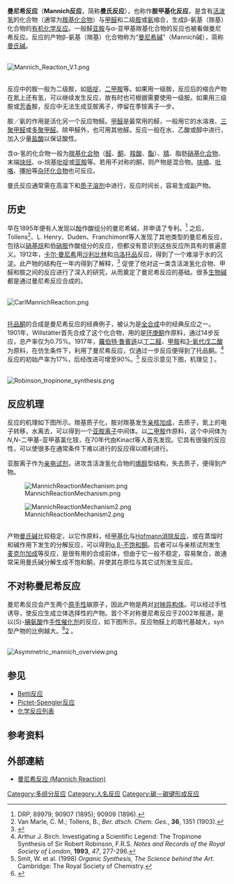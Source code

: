 '''曼尼希反应'''（'''Mannich反应'''，简称'''曼氏反应'''），也称作'''胺甲基化反应'''，是含有[[活泼氢|活泼氢]]的化合物（通常为[[羰基化合物|羰基化合物]]）与[[甲醛|甲醛]]和二级[[胺|胺]]或[[氨|氨]]缩合，生成β-氨基（羰基）化合物的[[有机反应|有机化学反应]]。一般醛[[亚胺|亚胺]]与α-亚甲基羰基化合物的反应也被看做曼尼希反应。反应的产物β-氨基（羰基）化合物称为“[[曼尼希碱|曼尼希碱]]”（Mannich碱），简称[[曼氏碱|曼氏碱]]。

<br />
[[File:Mannich_Reaction_V.1.png|center]]

<br />
反应中的胺一般为二级胺，如[[哌啶|哌啶]]、[[二甲胺|二甲胺]]等。如果用一级胺，反应后的缩合产物在氮上还有氢，可以继续发生反应，故有时也可根据需要使用一级胺。如果用三级胺或[[芳香|芳香]]胺，反应中无法生成亚胺离子，停留在季铵离子一步。

胺／氨的作用是活化另一个反应物醛。[[甲醛|甲醛]]是最常用的醛，一般用它的水溶液、[[三聚甲醛|三聚甲醛]]或[[多聚甲醛|多聚甲醛]]。除甲醛外，也可用其他醛。反应一般在水、乙酸或醇中进行，加入少量[[盐酸|盐酸]]以保证酸性。

含α-氢的化合物一般为[[羰基化合物|羰基化合物]]（[[醛|醛]]、[[酮|酮]]、[[羧酸|羧酸]]、[[酯|酯]]）、[[腈|腈]]、脂肪[[硝基化合物|硝基化合物]]、末端[[炔烃|炔烃]]、α-烷基[[吡啶|吡啶]]或[[亚胺|亚胺]]等。若用不对称的酮，则产物是混合物。[[呋喃|呋喃]]、[[吡咯|吡咯]]、[[噻吩|噻吩]]等[[杂环化合物|杂环化合物]]也可反应。

曼氏反应通常需在高温下和[[质子溶剂|质子溶剂]]中进行，反应时间长，容易生成副产物。

== 历史 ==
早在1895年便有人发现以[[酚|酚]]作酸组分的曼尼希碱，并申请了专利。<ref>DRP, 89979; 90907 (1895); 90909 (1896).</ref> 之后，Tollens<ref>Van Marle, C. M.; Tollens, B., ''Ber. dtsch. Chem. Ges.'', '''36''', 1351 (1903).</ref>、L. Henry、Duden、Franchimont等人发现了其他类型的曼尼希反应，包括以[[硝基化合物|硝基烷]]和伯[[硝胺|硝胺]]作酸组分的反应，但都没有意识到这些反应所具有的普遍意义。1912年，[[卡尔·曼尼希|卡尔·曼尼希]]用[[沙利比林|沙利比林]]和[[乌洛托品|乌洛托品]]反应，得到了一个难溶于水的沉淀。此产物的结构在一年内得到了解释，<ref>{{cite journal en| author = Mannich, C.; Krosche, W.| title = Ueber ein Kondensationsprodukt aus Formaldehyd, Ammoniak und Antipyrin| journal = Archiv der Pharmazie| year = 1912| volume = 250| pages = 647–667| doi = 10.1002/ardp.19122500151}}</ref> 促使了他对这一类含活泼氢化合物、甲醛和胺之间的反应进行了深入的研究，从而奠定了曼尼希反应的基础。很多[[生物碱|生物碱]]都是通过曼尼希反应合成的。

<br />
[[File:CarlMannichReaction.png|center]]

<br />
[[托品酮|托品酮]]的合成是曼尼希反应的经典例子，被认为是[[全合成|全合成]]中的经典反应之一。1901年，Willstätter首先合成了这个化合物，用的是[[环庚酮|环庚酮]]作原料，通过14步反应，总产率仅为0.75%。1917年，[[羅伯特·魯賓遜|羅伯特·魯賓遜]]以[[丁二醛|丁二醛]]、[[甲胺|甲胺]]和[[3-氧代戊二酸|3-氧代戊二酸]]为原料，在仿生条件下，利用了曼尼希反应，仅通过一步反应便得到了托品酮。<ref>Arthur J. Birch. Investigating a Scientific Legend: The Tropinone Synthesis of Sir Robert Robinson, F.R.S. ''Notes and Records of the Royal Society of London'', '''1993''', ''47'', 277-296.</ref> 反应的初始产率为17%，后经改进可增至90%。<ref name=smit>Smit, W. et al. (1998) ''Organic Synthesis, The Science behind the Art.'' Cambridge: The Royal Society of Chemistry.</ref> 反应示意见下图，机理见 [http://en.wikipedia.org/wiki/Image:TropinoneSynthesis4.png] {{Wayback|url=http://en.wikipedia.org/wiki/Image:TropinoneSynthesis4.png |date=20060913000000 }}。

<br />
[[File:Robinson_tropinone_synthesis.png|center]]

== 反应机理 ==
反应的机理如下图所示。羰基质子化，胺对羰基发生[[亲核加成|亲核加成]]，去质子，氮上的电子转移，水离去，可以得到一个[[亚胺离子|亚胺离子]]中间体。以[[二甲胺|二甲胺]]作原料，这个中间体为''N'',''N''-二甲基-亚甲基氯化铵，在70年代由Kinact等人首先发现。它具有很强的反应性，可以使很多在通常条件下难以进行的反应得以顺利进行。

亚胺离子作为[[亲电试剂|亲电试剂]]，进攻含活泼氢化合物的[[烯醇|烯醇]]型结构，失去质子，便得到产物。

[[File:MannichReactionMechanism.png|center]]

[[File:MannichReactionMechanism2.png|center]]

<br />
产物[[曼氏碱|曼氏碱]]比较稳定，以它作原料，经[[甲基化|甲基化]]与[[Hofmann消除反应|Hofmann消除反应]]，或在蒸馏时和碱作用下发生的分解反应，可以得到[[α,β-不饱和羰基化合物|α,β-不饱和酮]]。后者可以与亲核试剂发生[[麦克尔加成|麦克尔加成]]等反应，是很有用的合成前体，但由于它一般不稳定，容易聚合，故通常采用曼氏碱分解生成不饱和酮，并使其在原位与其它试剂发生反应。

== 不对称曼尼希反应 ==
曼尼希反应会产生两个[[原手性|原手性]]碳原子，因此产物是两对[[对映异构体|对映异构体]]。可以经过手性诱导，使反应生成立体选择性的产物。首个不对称曼尼希反应于2002年报道，是以(S)-[[脯氨酸|脯氨酸]]作[[手性催化剂|手性催化剂]]的反应，如下图所示。反应物醛上的取代基越大，syn型产物的比例越大。<ref>{{cite journal en| author = Cordova, A.; Watanabe, S.; Tanaka, F.; Notz, W.; Barbas, C. F., III| title =  A Highly Enantioselective Route to Either Enantiomer of Both α- and β-Amino Acid Derivatives| journal = [[Journal_of_the_American_Chemical_Society|Journal of the American Chemical Society]]| year = 2002| volume = 124| issue = 9| pages = 1866–1867| doi = 10.1021/ja017833p}}</ref>[http://en.wikipedia.org/wiki/Mannich_reaction#Asymmetric_Mannich_reaction] {{Wayback|url=http://en.wikipedia.org/wiki/Mannich_reaction#Asymmetric_Mannich_reaction |date=20090308174322 }}。

<br />
[[File:Asymmetric_mannich_overview.png|center]]

== 参见 ==
*[[Betti反应|Betti反应]]
*[[Pictet-Spengler反应|Pictet-Spengler反应]]
*[[化学反应列表|化学反应列表]]

== 参考资料 ==
{{Reflist}}

{{Authority control}}
[[Category:多组分反应|Category:多组分反应]]
[[Category:人名反应|Category:人名反应]]
[[Category:碳－碳键形成反应|Category:碳－碳键形成反应]]

== 外部連結 ==

* [http://www.chem-station.com/cn/?p=636 曼尼希反应 (Mannich Reaction)] {{Wayback|url=http://www.chem-station.com/cn/?p=636 |date=20140529113345 }}
